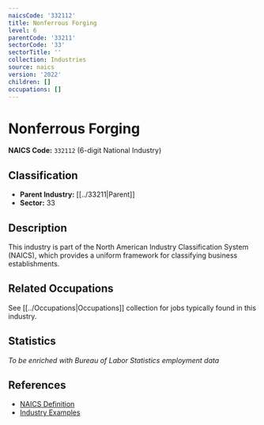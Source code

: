 ```yaml
---
naicsCode: '332112'
title: Nonferrous Forging
level: 6
parentCode: '33211'
sectorCode: '33'
sectorTitle: ''
collection: Industries
source: naics
version: '2022'
children: []
occupations: []
---
```

# Nonferrous Forging

**NAICS Code:** `332112` (6-digit National Industry)

## Classification

- **Parent Industry:** [[../33211|Parent]]
- **Sector:** 33

## Description

This industry is part of the North American Industry Classification System (NAICS), which provides a uniform framework for classifying business establishments.

## Related Occupations

See [[../Occupations|Occupations]] collection for jobs typically found in this industry.

## Statistics

*To be enriched with Bureau of Labor Statistics employment data*

## References

- [NAICS Definition](https://www.census.gov/naics/)
- [Industry Examples](https://www.census.gov/naics/2022NAICS/)
